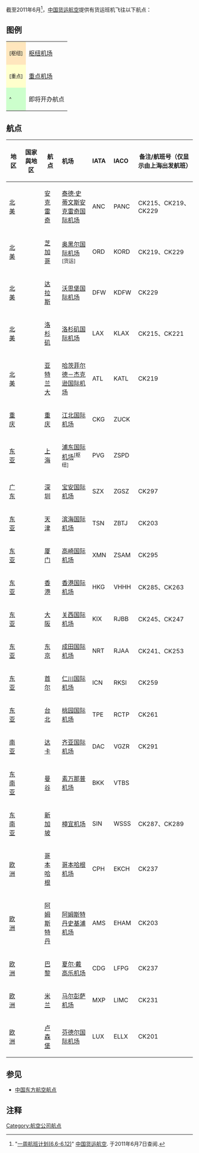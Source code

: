 截至2011年6月<ref>"[http://www.cc-air.com/sell_net/promotion.html?id=10564 一周航班计划(6.6-6.12)]{{dead link|date=2017年11月 |bot=InternetArchiveBot |fix-attempted=yes }}" [[中国货运航空|中国货运航空]]. 于2011年6月7日查阅.</ref>，[[中国货运航空|中国货运航空]]提供有货运班机飞往以下航点：

==图例==
{| class="wikitable"
|-
|style="background-color: #FFE6BD"|<sup>[枢纽]</sup>||[[枢纽机场|枢纽机场]]
|-
|style="background-color: #FFFFCC"|<sup>[重点]</sup>||[[重点机场|重点机场]] 
|-
|style="background-color: #CCFFCC"|<sup>^</sup>||即将开办航点 
|}

==航点==
{|class="wikitable sortable" style="font-size: 85%" 
!bgcolor="silver" width="70"|地区
!bgcolor="silver" width="200"|国家與地区
!bgcolor="silver" width="130"|航点
!bgcolor="silver" align="left" width="380"|机场
!bgcolor="silver" align="left" width="70"|IATA
!bgcolor="silver" align="left" width="70"|IACO
!bgcolor="silver" width="600"|备注/航班号（仅显示由上海出发航班）
|-
| [[北美|北美]]
|'''{{USA}}'''
| [[安克雷奇|安克雷奇]] || [[泰德·史蒂文斯安克雷奇国际机场|泰德·史蒂文斯安克雷奇国际机场]] || ANC || PANC ||CK215、CK219、CK229
|-
| [[北美|北美]]
|'''{{USA}}'''
| [[芝加哥|芝加哥]] || [[奥黑尔国际机场|奥黑尔国际机场]]<sup>[货运]</sup> || ORD || KORD ||CK219、CK229
|-
| [[北美|北美]]
|'''{{USA}}'''
| [[达拉斯|达拉斯]] || [[沃思堡国际机场|沃思堡国际机场]] || DFW || KDFW ||CK229
|-
| [[北美|北美]]
|'''{{USA}}'''
| [[洛杉矶|洛杉矶]] || [[洛杉矶国际机场|洛杉矶国际机场]] || LAX || KLAX || CK215、CK221 
|-
| [[北美|北美]]
|'''{{USA}}'''
| [[亚特兰大|亚特兰大]] || [[哈茨菲尔德－杰克逊亚特兰大国际机场|哈茨菲尔德－杰克逊国际机场]] || ATL || KATL || CK219
|-
| [[重庆|重庆]]
| '''{{CHNML}}'''
| [[重庆|重庆]] || [[江北国际机场|江北国际机场]] || CKG || ZUCK ||
|-style="background-color: #FFE6BD"
| [[东亚|东亚]]
| '''{{CHNML}}'''
| [[上海|上海]] || [[浦东国际机场|浦东国际机场]]<sup>[枢纽]</sup> || PVG || ZSPD ||
|-
| [[广东|广东]]
| '''{{CHNML}}'''
| [[深圳|深圳]] || [[宝安国际机场|宝安国际机场]] || SZX || ZGSZ || CK297
|-
| [[东亚|东亚]]
| '''{{CHNML}}'''
| [[天津|天津]] || [[滨海国际机场|滨海国际机场]] || TSN || ZBTJ || CK203
|-
| [[东亚|东亚]]
| '''{{CHNML}}'''
| [[厦门|厦门]] || [[高崎国际机场|高崎国际机场]] || XMN || ZSAM || CK295
|-
| [[东亚|东亚]]
|'''{{HKG}}'''
| [[香港|香港]] || [[香港国际机场|香港国际机场]] || HKG || VHHH || CK285、CK263
|-
| [[东亚|东亚]]
|'''{{JPN}}'''
| [[大阪市|大阪]] || [[关西国际机场|关西国际机场]] || KIX || RJBB || CK245、CK247
|-
| [[东亚|东亚]]
|'''{{JPN}}'''
| [[东京|东京]] || [[成田国际机场|成田国际机场]] || NRT || RJAA || CK241、CK253
|-
| [[东亚|东亚]]
|'''{{KOR}}'''
| [[首尔|首尔]] || [[仁川国际机场|仁川国际机场]] || ICN || RKSI || CK259
|-
| [[东亚|东亚]]
|'''{{TWN}}'''
| [[台北|台北]] || [[桃园国际机场|桃园国际机场]] || TPE || RCTP || CK261
|-
| [[南亚|南亚]]
|'''{{BGD}}'''
| [[达卡|达卡]] || [[齐亚国际机场|齐亚国际机场]] || DAC || VGZR || CK291
|-
| [[东南亚|东南亚]]
|'''{{THA}}'''
| [[曼谷|曼谷]] || [[素万那普机场|素万那普机场]] || BKK || VTBS ||
|-
| [[东南亚|东南亚]]
|'''{{SGP}}'''
| [[新加坡|新加坡]] || [[樟宜机场|樟宜机场]] || SIN || WSSS || CK287、CK289
|-
| [[欧洲|欧洲]]
|'''{{DEN}}'''
| [[哥本哈根|哥本哈根]] || [[哥本哈根机场|哥本哈根机场]] || CPH || EKCH || CK237
|-
| [[欧洲|欧洲]]
|'''{{荷兰}}'''
| [[阿姆斯特丹|阿姆斯特丹]] || [[阿姆斯特丹史基浦机场|阿姆斯特丹史基浦机场]] || AMS || EHAM || CK203
|-
| [[欧洲|欧洲]]
|'''{{FRA}}'''
| [[巴黎|巴黎]] || [[夏尔·戴高乐机场|夏尔·戴高乐机场]] || CDG || LFPG || CK237
|-
| [[欧洲|欧洲]]
|'''{{ITA}}'''
| [[米兰|米兰]] || [[马尔彭萨机场|马尔彭萨机场]] || MXP || LIMC || CK231
|-
| [[欧洲|欧洲]]
|'''{{LUX}}'''
| [[卢森堡|卢森堡]] || [[芬德尔国际机场|芬德尔国际机场]] || LUX || ELLX || CK201
|}

==参见==
*[[中国东方航空航点|中国东方航空航点]]

==注释==
{{reflist}}

{{中华人民共和国航空公司航点}}

[[Category:航空公司航点|Category:航空公司航点]]